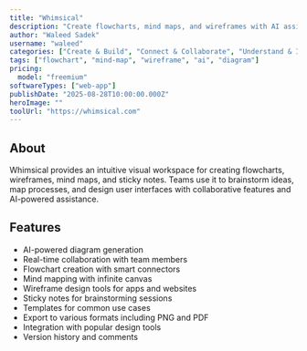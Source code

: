 ```yaml
---
title: "Whimsical"
description: "Create flowcharts, mind maps, and wireframes with AI assistance"
author: "Waleed Sadek"
username: "waleed"
categories: ["Create & Build", "Connect & Collaborate", "Understand & Improve"]
tags: ["flowchart", "mind-map", "wireframe", "ai", "diagram"]
pricing:
  model: "freemium"
softwareTypes: ["web-app"]
publishDate: "2025-08-28T10:00:00.000Z"
heroImage: ""
toolUrl: "https://whimsical.com"
---
```


## About
Whimsical provides an intuitive visual workspace for creating flowcharts, wireframes, mind maps, and sticky notes. Teams use it to brainstorm ideas, map processes, and design user interfaces with collaborative features and AI-powered assistance.

## Features
- AI-powered diagram generation
- Real-time collaboration with team members
- Flowchart creation with smart connectors
- Mind mapping with infinite canvas
- Wireframe design tools for apps and websites
- Sticky notes for brainstorming sessions
- Templates for common use cases
- Export to various formats including PNG and PDF
- Integration with popular design tools
- Version history and comments
